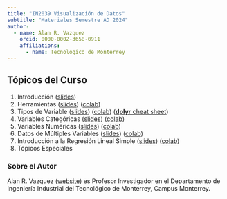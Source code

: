 ```yaml
---
title: "IN2039 Visualización de Datos"
subtitle: "Materiales Semestre AD 2024"
author: 
  - name: Alan R. Vazquez
    orcid: 0000-0002-3658-0911
    affiliations:
      - name: Tecnologico de Monterrey
---
```


## Tópicos del Curso

1.  Introducción ([slides](/T1_Introduction/Introduccion.slides.html))
2.  Herramientas ([slides](/T1_Introduction/Herramientas.slides.html)) ([colab](https://drive.google.com/file/d/1VwqGFnJ1k2A7GYPc5SCP9BXpSK1DIvV5/view?usp=sharing))
3.  Tipos de Variable ([slides](/T2_Types_of_Variables/Slides_Types.slides.html)) ([colab](https://drive.google.com/file/d/1qislqsWfymnjqzcKHzt7eTaXHDcjrfRt/view?usp=sharing)) ([**dplyr** cheat sheet](https://nyu-cdsc.github.io/learningr/assets/data-transformation.pdf))
4.  Variables Categóricas ([slides](/T3_Categorical_Data/Slides_Categorical.slides.html)) ([colab](https://drive.google.com/file/d/1WHunI2M0mlTOJhXRlgzw0Q4LJ9cEEPBg/view?usp=sharing))
5.  Variables Numéricas ([slides](/T4_Numerical_Data/Slides_Numerical.slides.html)) ([colab](https://drive.google.com/file/d/1WexwLHB0sY14umxsuF-DfsbxGH_CgnnZ/view?usp=sharing))
6.  Datos de Múltiples Variables ([slides](/T5_Multivariate_Data/Slides_Multivariate.slides.html)) ([colab](https://drive.google.com/file/d/1WfAsvSng0tZGVZV3XmFrrEIlPuqnYPBa/view?usp=sharing))
7.  Introducción a la Regresión Lineal Simple ([slides](/T6_Introduction_Linear_Regression/Slides_LR.slides.html)) ([colab](https://drive.google.com/file/d/1Vr2KThpsLCdEsxabA3baFx-NlMxhKJfN/view?usp=sharing))
8.  Tópicos Especiales

### Sobre el Autor

Alan R. Vazquez ([website](https://alanrvazquez.netlify.app/)) es Profesor Investigador en el Departamento de Ingeniería Industrial del Tecnológico de Monterrey, Campus Monterrey.
